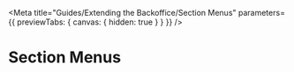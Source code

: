 
<Meta
	title="Guides/Extending the Backoffice/Section Menus"
	parameters={{ previewTabs: { canvas: { hidden: true } } }}
/>

# Section Menus
